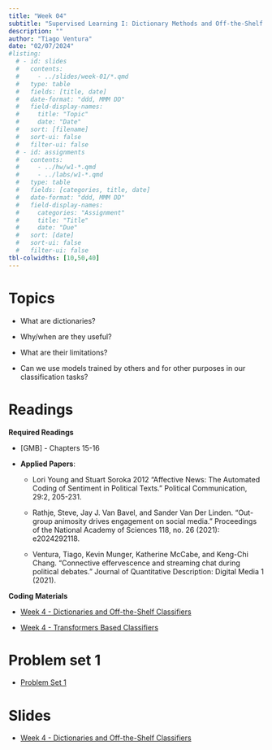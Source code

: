 ```yaml
---
title: "Week 04"
subtitle: "Supervised Learning I: Dictionary Methods and Off-the-Shelf Classifiers"
description: ""
author: "Tiago Ventura"
date: "02/07/2024"
#listing:
  # - id: slides
  #   contents:
  #     - ../slides/week-01/*.qmd
  #   type: table
  #   fields: [title, date]
  #   date-format: "ddd, MMM DD"
  #   field-display-names:
  #     title: "Topic"
  #     date: "Date"
  #   sort: [filename]
  #   sort-ui: false
  #   filter-ui: false
  # - id: assignments
  #   contents:
  #     - ../hw/w1-*.qmd
  #     - ../labs/w1-*.qmd
  #   type: table
  #   fields: [categories, title, date]
  #   date-format: "ddd, MMM DD"
  #   field-display-names:
  #     categories: "Assignment"
  #     title: "Title"
  #     date: "Due"
  #   sort: [date]
  #   sort-ui: false
  #   filter-ui: false
tbl-colwidths: [10,50,40]
---
```


# Topics

-   What are dictionaries?

-   Why/when are they useful?

-   What are their limitations?

-   Can we use models trained by others and for other purposes in our classification tasks?

# Readings

**Required Readings**

-   \[GMB\] - Chapters 15-16

-   **Applied Papers**:

    -   Lori Young and Stuart Soroka 2012 "Affective News: The Automated Coding of Sentiment in Political Texts." Political Communication, 29:2, 205-231.

    -   Rathje, Steve, Jay J. Van Bavel, and Sander Van Der Linden. "Out-group animosity drives engagement on social media." Proceedings of the National Academy of Sciences 118, no. 26 (2021): e2024292118.

    -   Ventura, Tiago, Kevin Munger, Katherine McCabe, and Keng-Chi Chang. "Connective effervescence and streaming chat during political debates." Journal of Quantitative Description: Digital Media 1 (2021).

**Coding Materials**

-   <a href="/code/week4_dictionaries.R" download> Week 4 - Dictionaries and Off-the-Shelf Classifiers</a>

-   <a href="/code/_week4_transformers.ipynb" download> Week 4 - Transformers Based Classifiers </a>

# Problem set 1

-   [Problem Set 1](https://classroom.github.com/a/M3UZZ4rz)

# Slides

-   [Week 4 - Dictionaries and Off-the-Shelf Classifiers](/slides/week_04.html)
